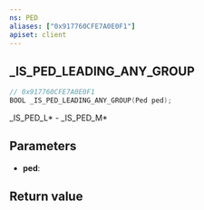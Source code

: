 ```yaml
---
ns: PED
aliases: ["0x917760CFE7A0E0F1"]
apiset: client
---
```

## _IS_PED_LEADING_ANY_GROUP

```c
// 0x917760CFE7A0E0F1
BOOL _IS_PED_LEADING_ANY_GROUP(Ped ped);
```

_IS_PED_L* - _IS_PED_M*

## Parameters
* **ped**:

## Return value